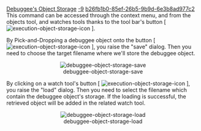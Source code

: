 [[Property:title|Debuggee's Object Storage]]
[[Property:weight|-9]]
[[Property:uuid|b26fb1b0-85ef-26b5-9b9d-6e3b8ad977c2]]
This command can be accessed through the context menu, and from the objects tool, and watches tools thanks to the tool bar's button [ [[Image:execution-object-storage-icon]] ]. 

By Pick-and-Dropping a debuggee object onto the button [ [[Image:execution-object-storage-icon]] ], you raise the "save" dialog. Then you need to choose the target filename where we'll store the debuggee object. 

<center> [[Image:debuggee-object-storage-save]]  </center>

By clicking on a watch tool's button [ [[Image:execution-object-storage-icon]] ], you raise the "load" dialog. Then you need to select the filename which contain the debuggee object's storage. If the loading is successful, the retrieved object will be added in the related watch tool. <br/>


<center> [[Image:debuggee-object-storage-load]]  </center>

{{tip|By Pick-and-Dropping an object onto the button, you can load the retrieved values into the dropped object (make sure it has same type).}}

{{warning|For now this command is pretty basic, and provided as it is. The underlying implementation is using <code>{FILE}.independent_store and {FILE}.retrieved</code> for save and load operation, to load the value into an existing object, it is using <code>{ANY}.standard_copy (..)</code>. For details, you can have a look at the RT_EXTENSION_GENERAL code }}




